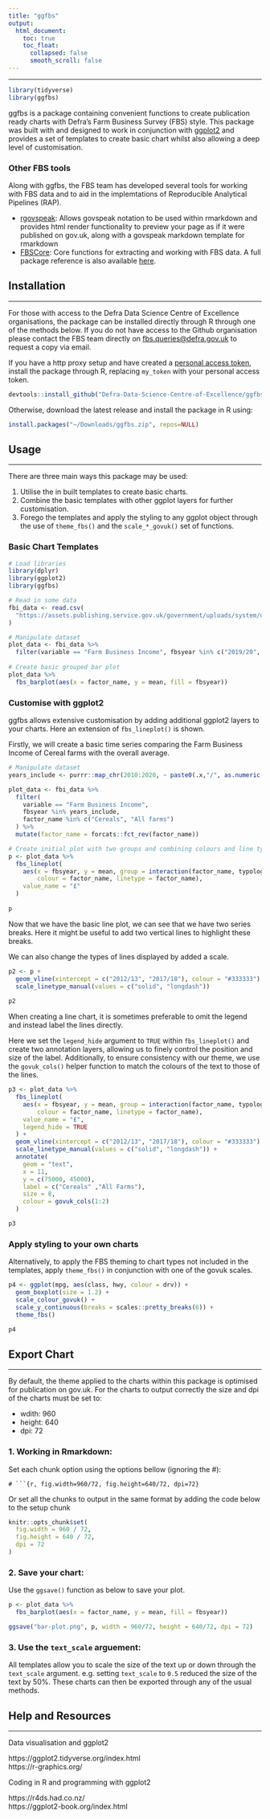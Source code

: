 ```yaml
---
title: "ggfbs"
output:
  html_document:
    toc: true
    toc_float:
      collapsed: false
      smooth_scroll: false
---
```

<hr>
```R
library(tidyverse)
library(ggfbs)
```

ggfbs is a package containing convenient functions to create publication ready charts with Defra's Farm Business Survey (FBS) style. This package was built with and designed to work in conjunction with [ggplot2](https://ggplot2.tidyverse.org/) and provides a set of templates to create basic chart whilst also allowing a deep level of customisation.

### Other FBS tools

Along with ggfbs, the FBS team has developed several tools for working with FBS data and to aid in the implemtations of Reproducible Analytical Pipelines (RAP).

* [rgovspeak](https://github.com/Defra-Data-Science-Centre-of-Excellence/rgovspeak): Allows govspeak notation to be used within rmarkdown and provides html render functionality to preview your page as if it were published on gov.uk, along with a govspeak markdown template for rmarkdown
* [FBSCore](https://github.com/Defra-Data-Science-Centre-of-Excellence/FBSCore ): Core functions for extracting and working with FBS data. A full package reference is also available [here](http://fbs.int.sce.network/shiny/fbscore/).

## Installation
<hr>

For those with access to the Defra Data Science Centre of Excellence organisations, the package can be installed directly through R through one of the methods below. If you do not have access to the Github organisation please contact the FBS team directly on [fbs.queries@defra.gov.uk](mailto:fbs.queries@defra.gov.uk) to request a copy via email.

If you have a http proxy setup and have created a [personal access token](https://docs.github.com/en/authentication/keeping-your-account-and-data-secure/creating-a-personal-access-token), install the package through R, replacing `my_token` with your personal access token.

```r
devtools::install_github("Defra-Data-Science-Centre-of-Excellence/ggfbs", auth_token = "my_token")
```

Otherwise, download the latest release and install the package in R using:

```r
install.packages("~/Downloads/ggfbs.zip", repos=NULL)
```

## Usage
<hr>
There are three main ways this package may be used:

1. Utilise the in built templates to create basic charts.
2. Combine the basic templates with other ggplot layers for further customisation.
3. Forego the templates and apply the styling to any ggplot object through the use of `theme_fbs()` and the `scale_*_govuk()` set of functions.

### Basic Chart Templates

```r
# Load libraries
library(dplyr)
library(ggplot2)
library(ggfbs)

# Read in some data
fbi_data <- read.csv(
  "https://assets.publishing.service.gov.uk/government/uploads/system/uploads/attachment_data/file/1031993/fbs-farmbusinessincome-series_9nov21.csv"
)

# Manipulate dataset
plot_data <- fbi_data %>% 
  filter(variable == "Farm Business Income", fbsyear %in% c("2019/20", "2020/21"))
  
# Create basic grouped bar plot
plot_data %>% 
  fbs_barplot(aes(x = factor_name, y = mean, fill = fbsyear))
```

### Customise with ggplot2

ggfbs allows extensive customisation by adding additional ggplot2 layers to your charts. Here an extension of `fbs_lineplot()` is shown.

Firstly, we will create a basic time series comparing the Farm Business Income of Cereal farms with the overall average.

```r
# Manipulate dataset
years_include <- purrr::map_chr(2010:2020, ~ paste0(.x,"/", as.numeric(substr(.x, 3, 4)) + 1))

plot_data <- fbi_data %>% 
  filter(
    variable == "Farm Business Income", 
    fbsyear %in% years_include, 
    factor_name %in% c("Cereals", "All farms")
  ) %>% 
  mutate(factor_name = forcats::fct_rev(factor_name))

# Create initial plot with two groups and combining colours and line types
p <- plot_data %>% 
  fbs_lineplot(
    aes(x = fbsyear, y = mean, group = interaction(factor_name, typology), 
        colour = factor_name, linetype = factor_name),
    value_name = "£"
  )
  
p
```

Now that we have the basic line plot, we can see that we have two series breaks. Here it might be useful to add two vertical lines to highlight these breaks.

We can also change the types of lines displayed by added a scale.

```r
p2 <- p +
  geom_vline(xintercept = c("2012/13", "2017/18"), colour = "#333333")  +
  scale_linetype_manual(values = c("solid", "longdash"))
  
p2
```

When creating a line chart, it is sometimes preferable to omit the legend and instead label the lines directly.

Here we set the `legend_hide` argument to `TRUE` within `fbs_lineplot()` and create two annotation layers, allowing us to finely control the position and size of the label. Additionally, to ensure consistency with our theme, we use the `govuk_cols()` helper function to match the colours of the text to those of the lines.

```r
p3 <- plot_data %>% 
  fbs_lineplot(
    aes(x = fbsyear, y = mean, group = interaction(factor_name, typology), 
        colour = factor_name, linetype = factor_name),
    value_name = "£",
    legend_hide = TRUE
  ) +
  geom_vline(xintercept = c("2012/13", "2017/18"), colour = "#333333") +
  scale_linetype_manual(values = c("solid", "longdash")) +
  annotate(
    geom = "text", 
    x = 11,
    y = c(75000, 45000),
    label = c("Cereals" ,"All Farms"),
    size = 8,
    colour = govuk_cols(1:2)
  )

p3
```

### Apply styling to your own charts

Alternatively, to apply the FBS theming to chart types not included in the templates, apply `theme_fbs()` in conjunction with one of the govuk scales.

```r
p4 <- ggplot(mpg, aes(class, hwy, colour = drv)) + 
  geom_boxplot(size = 1.2) +
  scale_colour_govuk() +
  scale_y_continuous(breaks = scales::pretty_breaks(6)) +
  theme_fbs()

p4
```

## Export Chart
<hr>
By default, the theme applied to the charts within this package is optimised for publication on gov.uk. For the charts to output correctly the size and dpi of the charts must be set to:

- wdith: 960
- height: 640
- dpi: 72

### 1. Working in Rmarkdown:

Set each chunk option using the options bellow (ignoring the #):
```
# ```{r, fig.width=960/72, fig.height=640/72, dpi=72}
```

Or set all the chunks to output in the same format by adding the code below to the setup chunk
```r
knitr::opts_chunk$set(
  fig.width = 960 / 72,
  fig.height = 640 / 72,
  dpi = 72
)
```

### 2. Save your chart:

Use the `ggsave()` function as below to save your plot.

```r
p <- plot_data %>% 
  fbs_barplot(aes(x = factor_name, y = mean, fill = fbsyear))

ggsave("bar-plot.png", p, width = 960/72, height = 640/72, dpi = 72)
```

### 3. Use the `text_scale` arguement:

All templates allow you to scale the size of the text up or down through the `text_scale` argument. e.g. setting `text_scale` to `0.5` reduced the size of the text by 50%. These charts can then be exported through any of the usual methods.

## Help and Resources
<hr>
Data visualisation and ggplot2

https://ggplot2.tidyverse.org/index.html  
https://r-graphics.org/

Coding in R and programming with ggplot2

https://r4ds.had.co.nz/  
https://ggplot2-book.org/index.html

